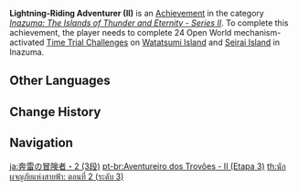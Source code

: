 {{Achievement Infobox
|title        = Lightning-Riding Adventurer (II)
|id           = 80112
|order id     = 0110
|category     = Inazuma: The Islands of Thunder and Eternity - Series II
|description  = Complete 24 Open World mechanism-activated [[Time Trial Challenge]]s on [[Watatsumi Island]] and [[Seirai Island]] in [[Inazuma]].
|requirements = 
|primogems    = 20
|tracking     = Tracks the amount of Open World mechanism-activated Time Trial Challenges completed.
|topic        = Time Trial Challenges
|set          = Lightning-Riding Adventurer (II)
|tier         = 3
|tiers_total  = 3
}}
'''Lightning-Riding Adventurer (II)''' is an [[Achievement]] in the category ''[[Inazuma: The Islands of Thunder and Eternity - Series II]]''. To complete this achievement, the player needs to complete 24 Open World mechanism-activated [[Time Trial Challenge]]s on [[Watatsumi Island]] and [[Seirai Island]] in Inazuma.
<!--
==Trivia==

==Video Guides==
{{EVT
|video1   = 
|caption1 = 
}}
-->
==Other Languages==
{{Transclude|Lightning-Riding Adventurer (II)|Other Languages}}

==Change History==
{{Change History|2.1}}
<!--
==References==
{{Reflist}}
-->
==Navigation==
{{Achievement Navbox}}

[[ja:奔雷の冒険者・2 (3段)]]
[[pt-br:Aventureiro dos Trovões - II (Etapa 3)]]
[[th:นักผจญภัยแห่งสายฟ้า: ตอนที่ 2 (ระดับ 3)]]